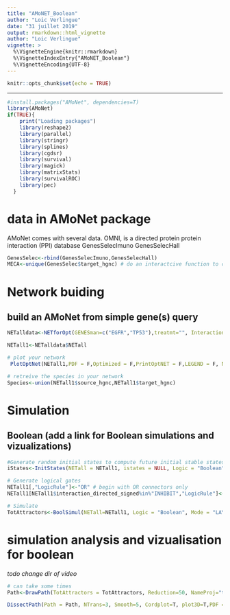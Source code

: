 ```yaml
---
title: "AMoNET_Boolean"
author: "Loic Verlingue"
date: "31 juillet 2019"
output: rmarkdown::html_vignette
author: "Loic Verlingue"
vignette: >
  %\VignetteEngine{knitr::rmarkdown}
  %\VignetteIndexEntry{"AMoNET_Boolean"}
  %\VignetteEncoding{UTF-8}
---
```


```r
knitr::opts_chunk$set(echo = TRUE)
```

---
```r
#install.packages("AMoNet", dependencies=T)
library(AMoNet)
if(TRUE){
    print("Loading packages")
    library(reshape2)
    library(parallel)
    library(stringr)
    library(splines)
    library(cgdsr)
    library(survival)
    library(magick)
    library(matrixStats)
    library(survivalROC)
    library(pec)
  }

```


# data in AMoNet package
AMoNet comes with several data.
OMNI, is a directed protein protein interaction (PPI) database
GenesSelecImuno
GenesSelecHall

```r

GenesSelec<-rbind(GenesSelecImuno,GenesSelecHall)
MECA<-unique(GenesSelec$target_hgnc) # do an interactcive function to choose MECA

```


# Network buiding

## build an AMoNet from simple gene(s) query

```r

NETalldata<-NETforOpt(GENESman=c("EGFR","TP53"),treatmt="", InteractionBase = OMNI, nblayers = 1, MinConnect = 1, RestrictedBuilding = T, MeanWinit = 2, SdWinit = 0.1, Phenotypes=GenesSelec, MECA=MECA, RestrictedBase = T, addOutputs = 1, FilterCGS = F, LSTM = F, Adam = T, Activity = F,  KeepPhenotypes=T, WRITE = F, no_cores = 3)

NETall1<-NETalldata$NETall

```

```r
# plot your network
 PlotOptNet(NETall1,PDF = F,Optimized = F,PrintOptNET = F,LEGEND = F, NameProj = "MyAMoNet")

# retreive the species in your network
Species<-union(NETall1$source_hgnc,NETall1$target_hgnc)

```


# Simulation

## Boolean (add a link for Boolean simulations and vizualizations)
```r
#Generate random initial states to compute future initial stable states
iStates<-InitStates(NETall = NETall1, istates = NULL, Logic = "Boolean", NumiStates = 200)

# Generate logical gates
NETall1[,"LogicRule"]<-"OR" # begin with OR connectors only
NETall1[NETall1$interaction_directed_signed%in%"INHIBIT","LogicRule"]<-"AND"

# Simulate
TotAttractors<-BoolSimul(NETall=NETall1, Logic = "Boolean", Mode = "LAYER", iStates=iStates, MinSteps = 10, Discretize = F, LSTM = F, MUT=NULL, Parallel = T, no_cores = 3)

```

# simulation analysis and vizualisation for boolean

*todo change dir of video*
```r
# can take some times
Path<-DrawPath(TotAttractors = TotAttractors, Reduction=50, NameProj="transition_graph",PDF = F)

DissectPath(Path = Path, NTrans=3, Smooth=5, Cordplot=T, plot3D=T,PDF = F)

```


